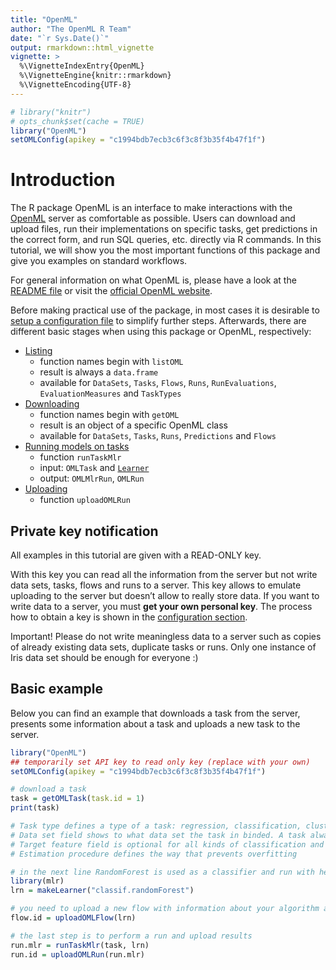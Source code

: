 ```yaml
---
title: "OpenML"
author: "The OpenML R Team"
date: "`r Sys.Date()`"
output: rmarkdown::html_vignette
vignette: >
  %\VignetteIndexEntry{OpenML}
  %\VignetteEngine{knitr::rmarkdown}
  %\VignetteEncoding{UTF-8}
---
```

```r
# library("knitr")
# opts_chunk$set(cache = TRUE)
library("OpenML")
setOMLConfig(apikey = "c1994bdb7ecb3c6f3c8f3b35f4b47f1f")
```

# Introduction {#intro}
The R package OpenML is an interface to make interactions with the [OpenML](http://openml.org/) server as comfortable as possible.
Users can download and upload files, run their implementations on specific tasks, get predictions in the correct form, and run SQL queries, etc. directly via R commands.
In this tutorial, we will show you the most important functions of this package and give you examples on standard workflows.

For general information on what OpenML is, please have a look at the [README file](https://github.com/openml/OpenML/blob/master/README.md) or visit the [official OpenML website](http://openml.org/).

Before making practical use of the package, in most cases it is desirable to [setup a configuration file](#config) to simplify further steps.
Afterwards, there are different basic stages when using this package or OpenML, respectively:

* [Listing](#listing)
    * function names begin with `listOML`
    * result is always a `data.frame`
    * available for `DataSets`, `Tasks`, `Flows`, `Runs`, `RunEvaluations`, `EvaluationMeasures` and `TaskTypes`
* [Downloading](#download)
    * function names begin with `getOML`
    * result is an object of a specific OpenML class
    * available for `DataSets`, `Tasks`, `Runs`, `Predictions` and `Flows`
* [Running models on tasks](#running)
    * function `runTaskMlr`
    * input: `OMLTask` and [`Learner`](https://mlr-org.github.io/mlr-tutorial/release/html/learner/index.html)
    * output: `OMLMlrRun`, `OMLRun`
* [Uploading](#upload)
    * function `uploadOMLRun`

## Private key notification

All examples in this tutorial are given with a READ-ONLY key. 

With this key you can read all the information from the server but not write data sets, tasks, flows and runs to a server. This key allows to emulate uploading to the server but doesn't allow to really store data. If you want to write data to a server, you must **get your own personal key**. The process how to obtain a key is shown in the [configuration section](#config).

Important! Please do not write meaningless data to a server such as copies of already existing data sets, duplicate tasks or runs. Only one instance of Iris data set should be enough for everyone :)

## Basic example {#basicexample}

Below you can find an example that downloads a task from the server, presents some information about a task and uploads a new task to the server. 

```r
library("OpenML")
## temporarily set API key to read only key (replace with your own) 
setOMLConfig(apikey = "c1994bdb7ecb3c6f3c8f3b35f4b47f1f")

# download a task 
task = getOMLTask(task.id = 1) 
print(task)

# Task type defines a type of a task: regression, classification, clustering, etc. 
# Data set field shows to what data set the task in binded. A task always has to be connected to only one data set.
# Target feature field is optional for all kinds of classification and regression tasks 
# Estimation procedure defines the way that prevents overfitting

# in the next line RandomForest is used as a classifier and run with help of mlr library. You need to run an algorithm locally on your computer. Mlr will automatically download a package with a aspecified classifier.
library(mlr)
lrn = makeLearner("classif.randomForest")

# you need to upload a new flow with information about your algorithm and settings. If this algorithm already exists, you receive a message with ID of the existing flow
flow.id = uploadOMLFlow(lrn)

# the last step is to perform a run and upload results
run.mlr = runTaskMlr(task, lrn)
run.id = uploadOMLRun(run.mlr)

```

